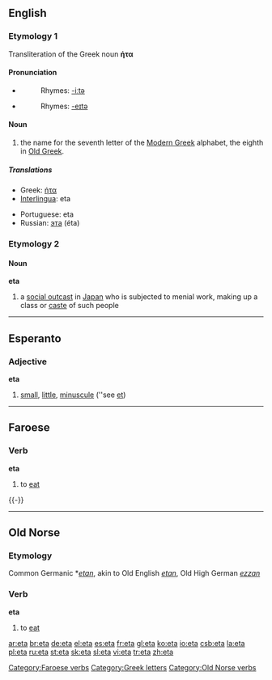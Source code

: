 {{see|ETA|etä-|età}}
{{letter_disp2|zeta|[[image:Greek_uc_eta.png|41px]][[image:Greek_lc_eta.png|28px]] |theta|ήτα|Η|η}}
==English==

===Etymology 1===
Transliteration of the Greek noun '''ήτα'''

{{rfc-level|check placement of Pronunciation}}

====Pronunciation====
*{{IPA|/ˈiːtə/}} {{italbrac|mainly Commonwealth}}
*:Rhymes: [[Rhymes:English:-iːtə|-iːtə]]
*{{IPA|/ˈeɪtə/}} {{italbrac|mainly US}}
*:Rhymes: [[Rhymes:English:-eɪtə|-eɪtə]]

====Noun====
{{en-noun}}

# the name for the seventh letter of the [[Modern Greek]] alphabet, the eighth in [[Old Greek]].

=====Translations=====
{{top}}
*Greek: [[ήτα]] {{n}}
*[[Interlingua]]: eta
{{mid}}
*Portuguese: eta {{m}}
*Russian: [[эта]] (éta) {{f}}
{{bottom}}

===Etymology 2===
{{etystub}}

====Noun====
'''eta'''

# a [[social outcast]] in [[Japan]] who is subjected to menial work, making up a class or [[caste]] of such people

----

==Esperanto==

===Adjective===
'''eta'''

# [[small]], [[little]], [[minuscule]] (''see [[et#Esperanto|et]])

----

==Faroese==
{{fo-conj-72||e|t|á|ó}}

===Verb===
'''eta'''

# to [[eat]]

{{-}}

[[Category:Faroese verbs]]

----

==Old Norse==

===Etymology===
Common Germanic *''[[etan]]'', akin to Old English ''[[etan]]'', Old High German ''[[ezzan]]''

===Verb===
'''eta'''

# to [[eat]]

[[Category:Greek letters]]
[[Category:Old Norse verbs]]

[[ar:eta]]
[[br:eta]]
[[de:eta]]
[[el:eta]]
[[es:eta]]
[[fr:eta]]
[[gl:eta]]
[[ko:eta]]
[[io:eta]]
[[csb:eta]]
[[la:eta]]
[[pl:eta]]
[[ru:eta]]
[[st:eta]]
[[sk:eta]]
[[sl:eta]]
[[vi:eta]]
[[tr:eta]]
[[zh:eta]]
